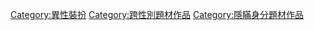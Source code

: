 [[Category:異性裝扮|Category:異性裝扮]]
[[Category:跨性別題材作品|Category:跨性別題材作品]]
[[Category:隱瞞身分題材作品|Category:隱瞞身分題材作品]]